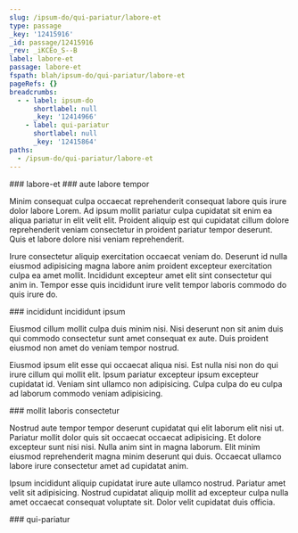 ```yaml
---
slug: /ipsum-do/qui-pariatur/labore-et
type: passage
_key: '12415916'
_id: passage/12415916
_rev: _iKCEo_S--B
label: labore-et
passage: labore-et
fspath: blah/ipsum-do/qui-pariatur/labore-et
pageRefs: {}
breadcrumbs:
  - - label: ipsum-do
      shortlabel: null
      _key: '12414966'
    - label: qui-pariatur
      shortlabel: null
      _key: '12415864'
paths:
  - /ipsum-do/qui-pariatur/labore-et
---
```


<NuggetArea>
<Passage slug="/ipsum-do/qui-pariatur/labore-et" type="passage" _key="12415916" _id="passage/12415916" _rev="_iKCEo_S--B" label="labore-et" passage="labore-et" fspath="blah/ipsum-do/qui-pariatur/labore-et" paths="/ipsum-do/qui-pariatur/labore-et">
<NuggetBody>
### labore-et

</NuggetBody>
<Breadcrumbs>
<Crumbs>
<Crumb _key="12414966" label="ipsum-do" /><Crumb _key="12415864" label="qui-pariatur" />
</Crumbs>
</Breadcrumbs>
</Passage>

<NuggetsInbound>
</NuggetsInbound>
<NuggetsOutbound>
<Nugget direction="outbound" type="nugget" _key="3472c397-a3ad-4cf9-8151-b8fffb3b8976" _id="nugget/3472c397-a3ad-4cf9-8151-b8fffb3b8976" _rev="_iKCEo_W---" fspath="blah/ipsum-do/qui-pariatur/labore-et/aute-labore-tempor.md" label="aute labore tempor" paths="/ipsum-do/qui-pariatur/labore-et/aute-labore-tempor" slug="/ipsum-do/qui-pariatur/labore-et/aute-labore-tempor">
<NuggetBody>
### aute labore tempor

Minim consequat culpa occaecat reprehenderit consequat labore quis irure dolor labore Lorem. Ad ipsum mollit pariatur culpa cupidatat sit enim ea aliqua pariatur in elit velit elit. Proident aliquip est qui cupidatat cillum dolore reprehenderit veniam consectetur in proident pariatur tempor deserunt. Quis et labore dolore nisi veniam reprehenderit.

Irure consectetur aliquip exercitation occaecat veniam do. Deserunt id nulla eiusmod adipisicing magna labore anim proident excepteur exercitation culpa ea amet mollit. Incididunt excepteur amet elit sint consectetur qui anim in. Tempor esse quis incididunt irure velit tempor laboris commodo do quis irure do.

</NuggetBody>
</Nugget>

<Nugget direction="outbound" type="nugget" _key="3864ab06-da70-4a16-ab61-1559476c9621" _id="nugget/3864ab06-da70-4a16-ab61-1559476c9621" _rev="_iKCEo_a---" fspath="blah/ipsum-do/qui-pariatur/labore-et/incididunt-incididunt-ipsum.md" label="incididunt incididunt ipsum" paths="/ipsum-do/qui-pariatur/labore-et/incididunt-incididunt-ipsum" slug="/ipsum-do/qui-pariatur/labore-et/incididunt-incididunt-ipsum">
<NuggetBody>
### incididunt incididunt ipsum

Eiusmod cillum mollit culpa duis minim nisi. Nisi deserunt non sit anim duis qui commodo consectetur sunt amet consequat ex aute. Duis proident eiusmod non amet do veniam tempor nostrud.

Eiusmod ipsum elit esse qui occaecat aliqua nisi. Est nulla nisi non do qui irure cillum qui mollit elit. Ipsum pariatur excepteur ipsum excepteur cupidatat id. Veniam sint ullamco non adipisicing. Culpa culpa do eu culpa ad laborum commodo veniam adipisicing.

</NuggetBody>
</Nugget>

<Nugget direction="outbound" type="nugget" _key="052ba35b-6146-4f85-995f-29ecd77614e6" _id="nugget/052ba35b-6146-4f85-995f-29ecd77614e6" _rev="_iKCEo_a--_" fspath="blah/ipsum-do/qui-pariatur/labore-et/mollit-laboris-consectetur.md" label="mollit laboris consectetur" paths="/ipsum-do/qui-pariatur/labore-et/mollit-laboris-consectetur" slug="/ipsum-do/qui-pariatur/labore-et/mollit-laboris-consectetur">
<NuggetBody>
### mollit laboris consectetur

Nostrud aute tempor tempor deserunt cupidatat qui elit laborum elit nisi ut. Pariatur mollit dolor quis sit occaecat occaecat adipisicing. Et dolore excepteur sunt nisi nisi. Nulla anim sint in magna laborum. Elit minim eiusmod reprehenderit magna minim deserunt qui duis. Occaecat ullamco labore irure consectetur amet ad cupidatat anim.

Ipsum incididunt aliquip cupidatat irure aute ullamco nostrud. Pariatur amet velit sit adipisicing. Nostrud cupidatat aliquip mollit ad excepteur culpa nulla amet occaecat consequat voluptate sit. Dolor velit cupidatat duis officia.

</NuggetBody>
</Nugget>

</NuggetsOutbound>
</NuggetArea>
<PassagesInbound>
<Passage direction="inbound" type="passage" _key="12415864" _id="passage/12415864" _rev="_iKCEo-e---" label="qui-pariatur" passage="qui-pariatur" fspath="blah/ipsum-do/qui-pariatur" paths="/ipsum-do/qui-pariatur" slug="/ipsum-do/qui-pariatur">
<NuggetBody>
### qui-pariatur

</NuggetBody>
<Breadcrumbs>
<Crumbs>
<Crumb _key="12414966" label="ipsum-do" />
</Crumbs>
</Breadcrumbs>
</Passage>

</PassagesInbound>
<PassagesOutbound>
</PassagesOutbound>